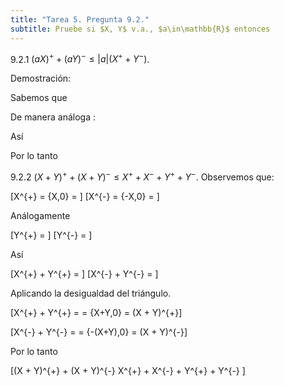 ```yaml
---
title: "Tarea 5. Pregunta 9.2."
subtitle: Pruebe si $X, Y$ v.a., $a\in\mathbb{R}$ entonces
---
```



9.2.1 $(aX)^{+} + (aY)^{-} \leq |a|(X^{+} + Y^{-})$.

Demostración: 

Sabemos que

\begin{align*}
(aX)^{+} &:= \max\{aX,0\} \\\\
&= \frac{|aX - 0| + aX + 0}{2}\\\\
&= \frac{|a||X| + aX}{2}\\\\
&= |a|\frac{|X| + signo(a)X}{2}\\\\
\end{align*}

De manera análoga :

\begin{align*}
(aX)^{-} &:= \max\{-aX,0\} \\\\
&= \frac{|-aX - 0| - aX + 0}{2}\\\\
&= \frac{|a||X| - aX}{2}\\\\
&= |a|\frac{|X| - signo(a)X}{2}\\\\
\end{align*}

Así

\begin{align*}
(aX)^{+} + (aX)^{-} &:= |a|\frac{|X| + signo(a)X}{2} + |a|\frac{|X| - signo(a)X}{2}\\\\
&= |a|(\frac{|X| + signo(a)X}{2} + \frac{|X| - signo(a)X}{2})\\\\
&= |a||X|\\\\
&= |a|[\max\{aX,0\} + \max\{-aX,0\}]\\\\
&= |a|[(X)^{+} + (X)^{-}].
\end{align*}
Por lo tanto
\begin{align*}
 (aX)^{+} + (aX)^{-} = |a|[(X)^{+} + (X)^{-}].
\end{align*}


9.2.2 $(X + Y)^{+} + (X + Y)^{-} \leq X^{+} + X^{-} + Y^{+} + Y^{-}$.
Observemos que:

\[X^{+} = \max\{X,0\} = \frac{|X|+X}{2}\]
\[X^{-} = \max\{-X,0\} = \frac{|X|-X}{2}\]

Análogamente

\[Y^{+} = \frac{|Y|+Y}{2}\]
\[Y^{-} = \frac{|Y|-Y}{2}\]

Así

\[X^{+} + Y^{+} = \frac{|X| + |Y| + (X + Y)}{2}\]
\[X^{-} + Y^{-} = \frac{|X| + |Y| - (X + Y)}{2}\]

Aplicando la desigualdad del triángulo.

\[X^{+} + Y^{+} = \frac{|X| + |Y| + (X + Y)}{2} \geq \frac{|X + Y| + (X + Y)}{2} = \max\{X+Y,0\} = (X + Y)^{+}\]

\[X^{-} + Y^{-} = \frac{|X| + |Y| - (X + Y)}{2} \geq \frac{|X + Y| - (X + Y)}{2} = \max\{-(X+Y),0\} = (X + Y)^{-}\]

Por lo tanto

\[(X + Y)^{+} + (X + Y)^{-} \leq X^{+} + X^{-} + Y^{+} + Y^{-} \]

